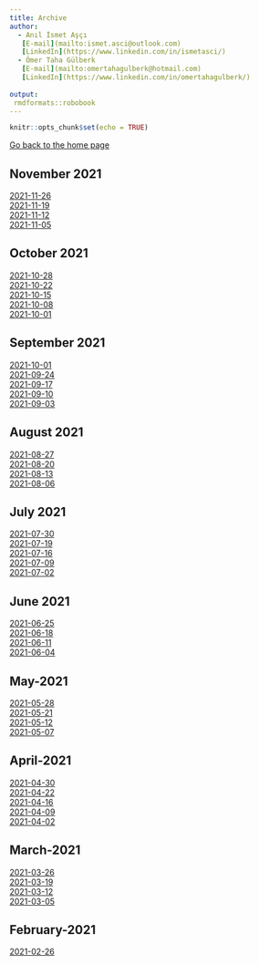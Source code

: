 ```yaml
---
title: Archive
author: 
  - Anıl İsmet Aşçı
   [E-mail](mailto:ismet.asci@outlook.com)
   [LinkedIn](https://www.linkedin.com/in/ismetasci/)
  - Ömer Taha Gülberk
   [E-mail](mailto:omertahagulberk@hotmail.com)
   [LinkedIn](https://www.linkedin.com/in/omertahagulberk/)
    
output:
 rmdformats::robobook
---
```


```r
knitr::opts_chunk$set(echo = TRUE)
```






<div><a href="index_en.html">Go back to the home page </a></div>

## November 2021

<div><a href="TCMB_EN_2021-11-26.html">2021-11-26</a></div>
<div><a href="TCMB_EN_2021-11-19.html">2021-11-19</a></div>
<div><a href="TCMB_EN_2021-11-12.html">2021-11-12</a></div>
<div><a href="TCMB_EN_2021-11-05.html">2021-11-05</a></div>

## October 2021

<div><a href="TCMB_EN_2021-10-28.html">2021-10-28</a></div>
<div><a href="TCMB_EN_2021-10-22.html">2021-10-22</a></div>
<div><a href="TCMB_EN_2021-10-15.html">2021-10-15</a></div>
<div><a href="TCMB_EN_2021-10-08.html">2021-10-08</a></div>
<div><a href="TCMB_EN_2021-10-01.html">2021-10-01</a></div>

## September 2021

<div><a href="TCMB_EN_2021-10-01.html">2021-10-01</a></div>
<div><a href="TCMB_EN_2021-09-24.html">2021-09-24</a></div>
<div><a href="TCMB_EN_2021-09-17.html">2021-09-17</a></div>
<div><a href="TCMB_EN_2021-09-10.html">2021-09-10</a></div>
<div><a href="TCMB_EN_2021-09-03.html">2021-09-03</a></div>

## August 2021

<div><a href="TCMB_EN_2021-08-27.html">2021-08-27</a></div>
<div><a href="TCMB_EN_2021-08-20.html">2021-08-20</a></div>
<div><a href="TCMB_EN_2021-08-13.html">2021-08-13</a></div>
<div><a href="TCMB_EN_2021-08-06.html">2021-08-06</a></div>

## July 2021

<div><a href="TCMB_EN_2021-07-30.html">2021-07-30</a></div>
<div><a href="TCMB_EN_2021-07-19.html">2021-07-19</a></div>
<div><a href="TCMB_EN_2021-07-16.html">2021-07-16</a></div>
<div><a href="TCMB_EN_2021-07-09.html">2021-07-09</a></div>
<div><a href="TCMB_EN_2021-07-02.html">2021-07-02</a></div>

## June 2021

<div><a href="TCMB_EN_2021-06-25.html">2021-06-25</a></div>
<div><a href="TCMB_EN_2021-06-18.html">2021-06-18</a></div>
<div><a href="TCMB_EN_2021-06-11.html">2021-06-11</a></div>
<div><a href="TCMB_EN_2021-06-04.html">2021-06-04</a></div>

## May-2021

<div><a href="TCMB_EN_2021-05-28.html">2021-05-28</a></div>
<div><a href="TCMB_EN_2021-05-21.html">2021-05-21</a></div>
<div><a href="TCMB_EN_2021-05-12.html">2021-05-12</a></div>
<div><a href="TCMB_EN_2021-05-07.html">2021-05-07</a></div>


## April-2021

<div><a href="TCMB_EN_2021-04-30.html">2021-04-30</a></div>
<div><a href="TCMB_EN_2021-04-22.html">2021-04-22</a></div>
<div><a href="TCMB_EN_2021-04-16.html">2021-04-16</a></div>
<div><a href="TCMB_EN_2021-04-09.html">2021-04-09</a></div>
<div><a href="TCMB_EN_2021-04-02.html">2021-04-02</a></div>

## March-2021

<div><a href="TCMB_EN_2021-03-26.html">2021-03-26</a></div>
<div><a href="TCMB_EN_2021-03-19.html">2021-03-19</a></div>
<div><a href="TCMB_EN_2021-03-12.html">2021-03-12</a></div>
<div><a href="TCMB_EN_2021-03-05.html">2021-03-05</a></div>

## February-2021

<div><a href="TCMB_EN_2021-02-26.html">2021-02-26</a></div>
